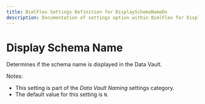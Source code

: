---
title: BimlFlex Settings Definition for DisplaySchemaNameDv
description: Documentation of settings option within BimlFlex for DisplaySchemaNameDv
---
<head>
  <meta name="varigenceProduct" content="BimlFlex"></meta>
  <meta name="varigenceArticleType" content="Reference"></meta>
</head>


# Display Schema Name

Determines if the schema name is displayed in the Data Vault.

Notes:

* This setting is part of the *Data Vault Naming* settings category.
* The default value for this setting is `N`.
